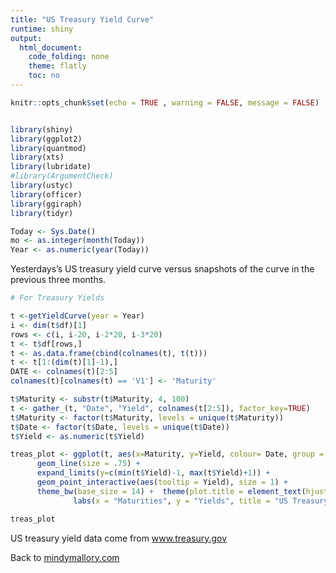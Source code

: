 ```yaml
---
title: "US Treasury Yield Curve"
runtime: shiny
output: 
  html_document: 
    code_folding: none
    theme: flatly
    toc: no
---
```


```r
knitr::opts_chunk$set(echo = TRUE , warning = FALSE, message = FALSE)


library(shiny)
library(ggplot2)
library(quantmod)
library(xts)
library(lubridate)
#library(ArgumentCheck)
library(ustyc) 
library(officer)
library(ggiraph)
library(tidyr)

Today <- Sys.Date()
mo <- as.integer(month(Today))
Year <- as.numeric(year(Today))

```

Yesterdays's US treasury yield curve versus snapshots of the curve in the previous three months. 

```r
# For Treasury Yields

t <-getYieldCurve(year = Year)
i <- dim(t$df)[1]
rows <- c(i, i-20, i-2*20, i-3*20)
t <- t$df[rows,]
t <- as.data.frame(cbind(colnames(t), t(t)))
t <- t[1:(dim(t)[1]-1),]
DATE <- colnames(t)[2:5]
colnames(t)[colnames(t) == 'V1'] <- 'Maturity'

t$Maturity <- substr(t$Maturity, 4, 100)
t <- gather_(t, "Date", "Yield", colnames(t[2:5]), factor_key=TRUE)
t$Maturity <- factor(t$Maturity, levels = unique(t$Maturity))
t$Date <- factor(t$Date, levels = unique(t$Date))
t$Yield <- as.numeric(t$Yield)

treas_plot <- ggplot(t, aes(x=Maturity, y=Yield, colour= Date, group = Date)) + 
      geom_line(size = .75) +
      expand_limits(y=c(min(t$Yield)-1, max(t$Yield)+1)) +
      geom_point_interactive(aes(tooltip = Yield), size = 1) +
      theme_bw(base_size = 14) +  theme(plot.title = element_text(hjust = 0.5),  axis.text.x  = element_text(angle=45)) + 
              labs(x = "Maturities", y = "Yields", title = "US Treasury Yields")

treas_plot

```

US treasury yield data come from [www.treasury.gov](https://www.treasury.gov/resource-center/data-chart-center/interest-rates/Pages/TextView.aspx?data=yield)

Back to [mindymallory.com](http://www.mindymallory.com)

